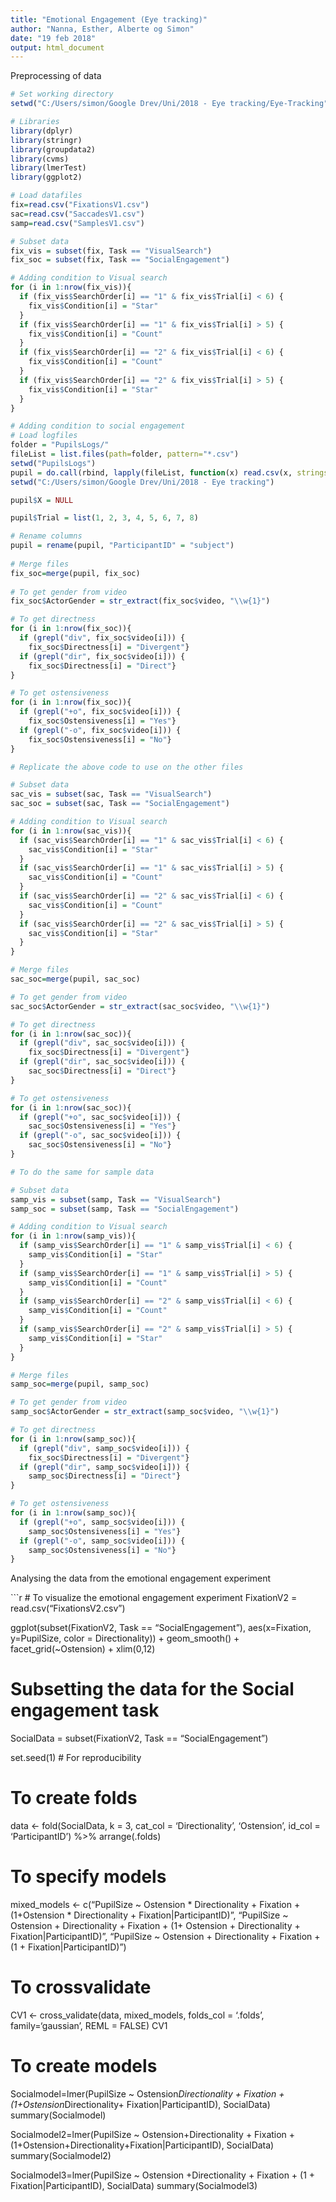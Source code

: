 ```yaml
---
title: "Emotional Engagement (Eye tracking)"
author: "Nanna, Esther, Alberte og Simon"
date: "19 feb 2018"
output: html_document
---
```


Preprocessing of data

```r

# Set working directory 
setwd("C:/Users/simon/Google Drev/Uni/2018 - Eye tracking/Eye-Tracking")

# Libraries
library(dplyr)
library(stringr)
library(groupdata2)
library(cvms)
library(lmerTest)
library(ggplot2)

# Load datafiles
fix=read.csv("FixationsV1.csv")
sac=read.csv("SaccadesV1.csv")
samp=read.csv("SamplesV1.csv")

# Subset data
fix_vis = subset(fix, Task == "VisualSearch")
fix_soc = subset(fix, Task == "SocialEngagement")

# Adding condition to Visual search
for (i in 1:nrow(fix_vis)){
  if (fix_vis$SearchOrder[i] == "1" & fix_vis$Trial[i] < 6) {
    fix_vis$Condition[i] = "Star"
  }
  if (fix_vis$SearchOrder[i] == "1" & fix_vis$Trial[i] > 5) {
    fix_vis$Condition[i] = "Count"
  }
  if (fix_vis$SearchOrder[i] == "2" & fix_vis$Trial[i] < 6) {
    fix_vis$Condition[i] = "Count"
  }
  if (fix_vis$SearchOrder[i] == "2" & fix_vis$Trial[i] > 5) {
    fix_vis$Condition[i] = "Star"
  }
}

# Adding condition to social engagement
# Load logfiles
folder = "PupilsLogs/"
fileList = list.files(path=folder, pattern="*.csv")
setwd("PupilsLogs")
pupil = do.call(rbind, lapply(fileList, function(x) read.csv(x, stringsAsFactors = F)))
setwd("C:/Users/simon/Google Drev/Uni/2018 - Eye tracking")

pupil$X = NULL

pupil$Trial = list(1, 2, 3, 4, 5, 6, 7, 8)

# Rename columns 
pupil = rename(pupil, "ParticipantID" = "subject")
  
# Merge files
fix_soc=merge(pupil, fix_soc)
  
# To get gender from video
fix_soc$ActorGender = str_extract(fix_soc$video, "\\w{1}")

# To get directness
for (i in 1:nrow(fix_soc)){
  if (grepl("div", fix_soc$video[i])) {
    fix_soc$Directness[i] = "Divergent"}
  if (grepl("dir", fix_soc$video[i])) {
    fix_soc$Directness[i] = "Direct"}
}

# To get ostensiveness
for (i in 1:nrow(fix_soc)){
  if (grepl("+o", fix_soc$video[i])) {
    fix_soc$Ostensiveness[i] = "Yes"}
  if (grepl("-o", fix_soc$video[i])) {
    fix_soc$Ostensiveness[i] = "No"}
}

# Replicate the above code to use on the other files

# Subset data
sac_vis = subset(sac, Task == "VisualSearch")
sac_soc = subset(sac, Task == "SocialEngagement")

# Adding condition to Visual search
for (i in 1:nrow(sac_vis)){
  if (sac_vis$SearchOrder[i] == "1" & sac_vis$Trial[i] < 6) {
    sac_vis$Condition[i] = "Star"
  }
  if (sac_vis$SearchOrder[i] == "1" & sac_vis$Trial[i] > 5) {
    sac_vis$Condition[i] = "Count"
  }
  if (sac_vis$SearchOrder[i] == "2" & sac_vis$Trial[i] < 6) {
    sac_vis$Condition[i] = "Count"
  }
  if (sac_vis$SearchOrder[i] == "2" & sac_vis$Trial[i] > 5) {
    sac_vis$Condition[i] = "Star"
  }
}

# Merge files
sac_soc=merge(pupil, sac_soc)

# To get gender from video
sac_soc$ActorGender = str_extract(sac_soc$video, "\\w{1}")

# To get directness
for (i in 1:nrow(sac_soc)){
  if (grepl("div", sac_soc$video[i])) {
    fix_soc$Directness[i] = "Divergent"}
  if (grepl("dir", sac_soc$video[i])) {
    sac_soc$Directness[i] = "Direct"}
}

# To get ostensiveness
for (i in 1:nrow(sac_soc)){
  if (grepl("+o", sac_soc$video[i])) {
    sac_soc$Ostensiveness[i] = "Yes"}
  if (grepl("-o", sac_soc$video[i])) {
    sac_soc$Ostensiveness[i] = "No"}
}

# To do the same for sample data

# Subset data
samp_vis = subset(samp, Task == "VisualSearch")
samp_soc = subset(samp, Task == "SocialEngagement")

# Adding condition to Visual search
for (i in 1:nrow(samp_vis)){
  if (samp_vis$SearchOrder[i] == "1" & samp_vis$Trial[i] < 6) {
    samp_vis$Condition[i] = "Star"
  }
  if (samp_vis$SearchOrder[i] == "1" & samp_vis$Trial[i] > 5) {
    samp_vis$Condition[i] = "Count"
  }
  if (samp_vis$SearchOrder[i] == "2" & samp_vis$Trial[i] < 6) {
    samp_vis$Condition[i] = "Count"
  }
  if (samp_vis$SearchOrder[i] == "2" & samp_vis$Trial[i] > 5) {
    samp_vis$Condition[i] = "Star"
  }
}

# Merge files
samp_soc=merge(pupil, samp_soc)

# To get gender from video
samp_soc$ActorGender = str_extract(samp_soc$video, "\\w{1}")

# To get directness
for (i in 1:nrow(samp_soc)){
  if (grepl("div", samp_soc$video[i])) {
    fix_soc$Directness[i] = "Divergent"}
  if (grepl("dir", samp_soc$video[i])) {
    samp_soc$Directness[i] = "Direct"}
}

# To get ostensiveness
for (i in 1:nrow(samp_soc)){
  if (grepl("+o", samp_soc$video[i])) {
    samp_soc$Ostensiveness[i] = "Yes"}
  if (grepl("-o", samp_soc$video[i])) {
    samp_soc$Ostensiveness[i] = "No"}
}


```

Analysing the data from the emotional engagement experiment

```r

# To visualize the emotional engagement experiment
FixationV2 = read.csv("FixationsV2.csv")

ggplot(subset(FixationV2, Task == "SocialEngagement"), aes(x=Fixation, y=PupilSize, color = Directionality)) + 
  geom_smooth() + facet_grid(~Ostension) + xlim(0,12)

# Subsetting the data for the Social engagement task
SocialData = subset(FixationV2, Task == "SocialEngagement")

set.seed(1) # For reproducibility

# To create folds
data <- fold(SocialData, k = 3,
             cat_col = 'Directionality', 'Ostension',
             id_col = 'ParticipantID') %>% 
  arrange(.folds)

# To specify models
mixed_models <- c("PupilSize ~ Ostension * Directionality + Fixation + (1+Ostension * Directionality + Fixation|ParticipantID)",
                  "PupilSize ~ Ostension + Directionality + Fixation + (1+ Ostension + Directionality + Fixation|ParticipantID)",
                  "PupilSize ~ Ostension + Directionality + Fixation + (1 + Fixation|ParticipantID)")

# To crossvalidate
CV1 <- cross_validate(data, mixed_models, folds_col = '.folds', family='gaussian', REML = FALSE)
CV1

# To create models
Socialmodel=lmer(PupilSize ~ Ostension*Directionality + Fixation + (1+Ostension*Directionality+ Fixation|ParticipantID), SocialData)
summary(Socialmodel)

Socialmodel2=lmer(PupilSize ~ Ostension+Directionality + Fixation + (1+Ostension+Directionality+Fixation|ParticipantID), SocialData)
summary(Socialmodel2)

Socialmodel3=lmer(PupilSize ~ Ostension +Directionality + Fixation + (1 + Fixation|ParticipantID), SocialData)
summary(Socialmodel3)